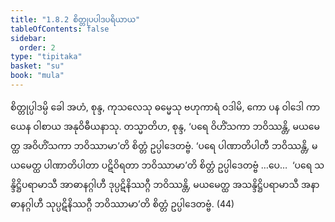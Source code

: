 ```yaml
---
title: "1.8.2 စိတ္တုပပါဒပရိယာယ"
tableOfContents: false
sidebar:
  order: 2
type: "tipitaka"
basket: "su"
book: "mula"
---
```



<DynamicBreadcrumb />

<Division number="84" book="mula">

<Paragraph number="247" book="mula">
စိတ္တုပ္ပါဒမ္ပိ ခေါ အဟံ, စုန္ဒ, ကုသလေသု ဓမ္မေသု ဗဟုကာရံ ဝဒါမိ, ကော ပန ဝါဒေါ ကာယေန ဝါစာယ အနုဝိဓီယနာသု. တသ္မာတိဟ, စုန္ဒ, ‘ပရေ ဝိဟိံသကာ ဘဝိဿန္တိ, မယမေတ္ထ အဝိဟိံသကာ ဘဝိဿာမာ’တိ စိတ္တံ ဥပ္ပါဒေတဗ္ဗံ. ‘ပရေ ပါဏာတိပါတီ ဘဝိဿန္တိ, မယမေတ္ထ ပါဏာတိပါတာ ပဋိဝိရတာ ဘဝိဿာမာ’တိ စိတ္တံ ဥပ္ပါဒေတဗ္ဗံ …ပေ…  ‘ပရေ သန္ဒိဋ္ဌိပရာမာသီ အာဓာနဂ္ဂါဟီ ဒုပ္ပဋိနိဿဂ္ဂီ ဘဝိဿန္တိ, မယမေတ္ထ အသန္ဒိဋ္ဌိပရာမာသီ အနာဓာနဂ္ဂါဟီ သုပ္ပဋိနိဿဂ္ဂီ ဘဝိဿာမာ’တိ စိတ္တံ ဥပ္ပါဒေတဗ္ဗံ. (44)
</Paragraph>
</Division>